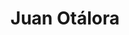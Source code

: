 ---
title: Juan Otálora
description: Ingeniero de Software expuesto a un mundo complejo
template: splash
hero:
  title: ¡Hola! Soy Juan
  tagline: Ingeniero de Software expuesto a un mundo complejo
  actions:
    - text: Sobre mi
      link: /about
    - text: Artículos de opinión
      link: /opinion
      variant: minimal
---